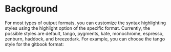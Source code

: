 # Background

For most types of output formats, you can customize the syntax highlighting styles using the highlight option of the specific format. Currently, the possible styles are default, tango, pygments, kate, monochrome, espresso, zenburn, haddock, and breezedark. For example, you can choose the tango style for the gitbook format: